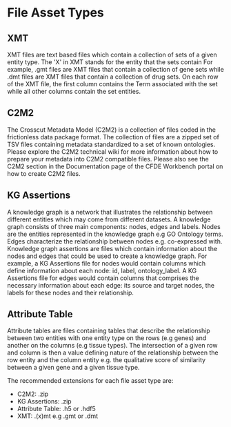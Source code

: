 # File Asset Types

## XMT

XMT files are text based files which contain a collection of sets of a given entity type. The 'X' in XMT stands for the entity that the sets contain For example, .gmt files are XMT files that contain a collection of gene sets while .dmt files are XMT files that contain a collection of drug sets. On each row of the XMT file, the first column contains the Term associated with the set while all other columns contain the set entities.

## C2M2

The Crosscut Metadata Model (C2M2) is a collection of files coded in the frictionless data package format. The collection of files are a zipped set of TSV files containing metadata standardized to a set of known ontologies. Please explore the C2M2 technical wiki for more information about how to prepare your metadata into C2M2 compatible files. Please also see the C2M2 section in the Documentation page of the CFDE Workbench portal on how to create C2M2 files.

## KG Assertions

A knowledge graph is a network that illustrates the relationship between different entities which may come from different datasets. A knowledge graph consists of three main components: nodes, edges and labels. Nodes are the entities represented in the knowledge graph e.g GO Ontology terms. Edges characterize the relationship between nodes e.g. co-expressed with. Knowledge graph assertions are files which contain information about the nodes and edges that could be used to create a knowledge graph. For example, a KG Assertions file for nodes would contain columns which define information about each node: id, label, ontology_label. A KG Assertions file for edges would contain columns that comprises the necessary information about each edge: its source and target nodes, the labels for these nodes and their relationship.

## Attribute Table

Attribute tables are files containing tables that describe the relationship between two entities with one entity type on the rows (e.g genes) and another on the columns (e.g tissue types). The intersection of a given row and column is then a value defining nature of the relationship between the row entity and the column entity e.g. the qualitative score of similarity between a given gene and a given tissue type.

The recommended extensions for each file asset type are:
- C2M2: .zip
- KG Assertions: .zip
- Attribute Table: .h5 or .hdf5
- XMT: .(x)mt e.g .gmt or .dmt
